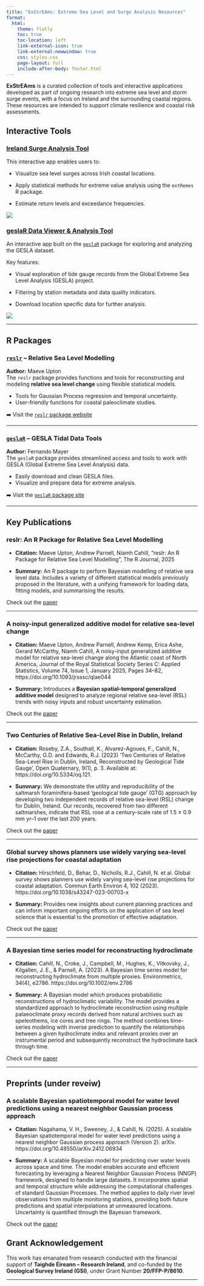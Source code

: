 ```yaml
---
title: "ExStrEAms: Extreme Sea Level and Surge Analysis Resources"
format:
  html:
    theme: flatly
    toc: true
    toc-location: left
    link-external-icon: true
    link-external-newwindow: true
    css: styles.css
    page-layout: full
    include-after-body: footer.html
---
```


**ExStrEAms** is a curated collection of tools and interactive applications developed as part of ongoing research into extreme sea level and storm surge events, with a focus on Ireland and the surrounding coastal regions. These resources are intended to support climate resilience and coastal risk assessments.

## Interactive Tools

### [Ireland Surge Analysis Tool](https://sealevelresearch.shinyapps.io/IrelandSurge/)

This interactive app enables users to: 

- Visualize sea level surges across Irish coastal locations. 

- Apply statistical methods for extreme value analysis using the `extRemes` R package. 

- Estimate return levels and exceedance frequencies.

![](images/Screenshot%202025-06-13%20at%2021.09.14.png)


### [geslaR Data Viewer & Analysis Tool](https://sealevelresearch.shinyapps.io/geslaR-app/)

An interactive app built on the [`geslaR`](https://eireextremes.github.io/geslaR/) package for exploring and analyzing the GESLA dataset.

Key features: 

- Visual exploration of tide gauge records from the Global Extreme Sea Level Analysis (GESLA) project. 

- Filtering by station metadata and data quality indicators.

- Download location specific data for further analysis.

![](images/Screenshot 2025-06-13 at 21.20.41.png)


------------------------------------------------------------------------

## R Packages

### [`reslr`](https://maeveupton.github.io/reslr/) – Relative Sea Level Modelling

**Author:** Maeve Upton\
The `reslr` package provides functions and tools for reconstructing and modeling **relative sea level change** using flexible statistical models.

-   Tools for Gaussian Process regression and temporal uncertainty.
-   User-friendly functions for coastal paleoclimate studies.

➡️ Visit the [`reslr` package website](https://maeveupton.github.io/reslr/)

------------------------------------------------------------------------

### [`geslaR`](https://eireextremes.github.io/geslaR/) – GESLA Tidal Data Tools

**Author:** Fernando Mayer\
The `geslaR` package provides streamlined access and tools to work with GESLA (Global Extreme Sea Level Analysis) data.

-   Easily download and clean GESLA files.
-   Visualize and prepare data for extreme analysis.

➡️ Visit the [`geslaR` package site](https://eireextremes.github.io/geslaR/)

------------------------------------------------------------------------

## Key Publications

### reslr: An R Package for Relative Sea Level Modelling

- **Citation:** Maeve Upton, Andrew Parnell, Niamh Cahill, "reslr: An R Package for Relative Sea Level Modelling", The R Journal, 2025

- **Summary:** An R package to perform Bayesian modelling of relative sea level data. Includes a variety of different statistical models previously proposed in the literature, with a unifying framework for loading data, fitting models, and summarising the results. 

Check out the [paper](https://journal.r-project.org/articles/RJ-2024-018/)

---

### A noisy-input generalized additive model for relative sea-level change 

- **Citation:** Maeve Upton, Andrew Parnell, Andrew Kemp, Erica Ashe, Gerard McCarthy, Niamh Cahill, A noisy-input generalized additive model for relative sea-level change along the Atlantic coast of North America, Journal of the Royal Statistical Society Series C: Applied Statistics, Volume 74, Issue 1, January 2025, Pages 34–82, https://doi.org/10.1093/jrsssc/qlae044

- **Summary:** Introduces a **Bayesian spatial–temporal generalized additive model** designed to analyze regional relative sea-level (RSL) trends with noisy inputs and robust uncertainty estimation. 


Check out the [paper](https://academic.oup.com/jrsssc/article/74/1/34/7756353#499919970)

---


### Two Centuries of Relative Sea-Level Rise in Dublin, Ireland

- **Citation:** Roseby, Z.A., Southall, K., Alvarez-Agoues, F., Cahill, N., McCarthy, G.D. and Edwards, R.J. (2023) ‘Two Centuries of Relative Sea-Level Rise in Dublin, Ireland, Reconstructed by Geological Tide Gauge’, Open Quaternary, 9(1), p. 3. Available at: https://doi.org/10.5334/oq.121.

- **Summary:** We demonstrate the utility and reproducibility of the saltmarsh foraminifera-based ‘geological tide gauge’ (GTG) approach by developing two independent records of relative sea-level (RSL) change for Dublin, Ireland. Our records, recovered from two different saltmarshes, indicate that RSL rose at a century-scale rate of 1.5 ± 0.9 mm yr–1 over the last 200 years. 

Check out the [paper](https://openquaternary.com/articles/10.5334/oq.121)

---

### Global survey shows planners use widely varying sea-level rise projections for coastal adaptation

- **Citation:** Hirschfeld, D., Behar, D., Nicholls, R.J., Cahill, N. et al. Global survey shows planners use widely varying sea-level rise projections for coastal adaptation. Commun Earth Environ 4, 102 (2023). https://doi.org/10.1038/s43247-023-00703-x

- **Summary:**  Provides new insights about current planning practices and can inform important ongoing efforts on the application of sea level science that is essential to the promotion of effective adaptation.

Check out the [paper](https://www.nature.com/articles/s43247-023-00703-x)

---

### A Bayesian time series model for reconstructing hydroclimate 

- **Citation:** Cahill, N., Croke, J., Campbell, M., Hughes, K., Vitkovsky, J., Kilgallen, J. E., & Parnell, A. (2023). A Bayesian time series model for reconstructing hydroclimate from multiple proxies. Environmetrics, 34(4), e2786. https://doi.org/10.1002/env.2786

- **Summary:** A Bayesian model which produces probabilistic reconstructions of hydroclimatic variability. The model provides a standardized approach to hydroclimate reconstruction using multiple palaeoclimate proxy records derived from natural archives such as speleothems, ice cores and tree rings. The method combines time-series modeling with inverse prediction to quantify the relationships between a given hydroclimate index and relevant proxies over an instrumental period and subsequently reconstruct the hydroclimate back through time.

Check out the [paper](https://onlinelibrary.wiley.com/doi/full/10.1002/env.2786)



------------------------------------------------------------------------

## Preprints (under reveiw)

### A scalable Bayesian spatiotemporal model for water level predictions using a nearest neighbor Gaussian process approach

- **Citation:** Nagahama, V. H., Sweeney, J., & Cahill, N. (2025). A scalable Bayesian spatiotemporal model for water level predictions using a nearest neighbor Gaussian process approach (Version 2). arXiv. https://doi.org/10.48550/arXiv.2412.06934

- **Summary:** A scalable Bayesian model for predicting river water levels across space and time. The model enables accurate and efficient forecasting by leveraging a Nearest Neighbor Gaussian Process (NNGP) framework, designed to handle large datasets. It incorporates spatial and temporal structure while addressing the computational challenges of standard Gaussian Processes. The method applies to daily river level observations from multiple monitoring stations, providing both future predictions and spatial interpolations at unmeasured locations. Uncertainty is quantified through the Bayesian framework.

Check out the [paper](https://arxiv.org/abs/2412.06934)

## Grant Acknowledgement

This work has emanated from research conducted with the financial support of
**Taighde Éireann – Research Ireland**, and co-funded by the **Geological Survey Ireland (GSI)**, under Grant Number **20/FFP-P/8610**.

------------------------------------------------------------------------
